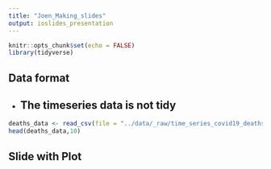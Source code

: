 ```yaml
---
title: "Joen_Making_slides"
output: ioslides_presentation
---
```


```r
knitr::opts_chunk$set(echo = FALSE)
library(tidyverse)
```

## Data format
- The timeseries data is not tidy
----
```r
deaths_data <- read_csv(file = "../data/_raw/time_series_covid19_deaths_global.csv")
head(deaths_data,10)
```

## Slide with Plot

